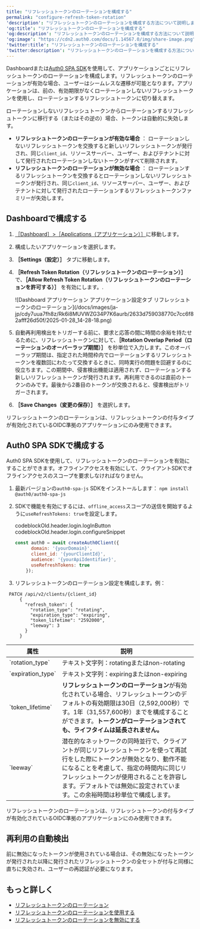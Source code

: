 ---
title: "リフレッシュトークンのローテーションを構成する"
permalink: "configure-refresh-token-rotation"
'description': "リフレッシュトークンのローテーションを構成する方法について説明します。"
'og:title': "リフレッシュトークンのローテーションを構成する"
'og:description': "リフレッシュトークンのローテーションを構成する方法について説明します。"
'og:image': "https://cdn2.auth0.com/docs/1.14567.0/img/share-image.png"
'twitter:title': "リフレッシュトークンのローテーションを構成する"
'twitter:description': "リフレッシュトークンのローテーションを構成する方法について説明します。"
---

Dashboardまたは[Auth0 SPA SDK](/docs/ja-jp/libraries/auth0-single-page-app-sdk)を使用して、アプリケーションごとにリフレッシュトークンのローテーションを構成します。リフレッシュトークンのローテーションが有効な場合、ユーザーはシームレスな遷移が可能となります。アプリケーションは、前の、有効期限がなくローテーションしないリフレッシュトークンを使用し、ローテーションするリフレッシュトークンに切り替えます。

ローテーションしないリフレッシュトークンからローテーションするリフレッシュトークンに移行する（またはその逆の）場合、トークンは自動的に失効します。

* **リフレッシュトークンのローテーションが有効な場合** ：
  ローテーションしないリフレッシュトークンを交換すると新しいリフレッシュトークンが発行され、同じ`client_id`、リソースサーバー、ユーザー、およびテナントに対して発行されたローテーションしないトークンがすべて削除されます。
* **リフレッシュトークンのローテーションが無効な場合** ：
  ローテーションするリフレッシュトークンを交換するとローテーションしないリフレッシュトークンが発行され、同じ`client_id`、リソースサーバー、ユーザー、およびテナントに対して発行されたローテーションするリフレッシュトークンファミリーが失効します。

## Dashboardで構成する

1. [［Dashboard］>［Applications（アプリケーション）］](https://manage.auth0.com/#/applications)に移動します。
2. 構成したいアプリケーションを選択します。
3. **［Settings（設定）］** タブに移動します。
4. **［Refresh Token Rotation（リフレッシュトークンのローテーション）］** で、**［Allow Refresh Token Rotation（リフレッシュトークンのローテーションを許可する）］** を有効にします。.

   <Frame>![Dashboard アプリケーション アプリケーション設定タブ リフレッシュトークンのローテーション](/docs/images/ja-jp/cdy7uua7fh8z/Rk6i8MUVWZG34P7K6aurb/2633d759038770c7cc6f82afff26d50f/2025-01-28_14-28-18.png)</Frame>

5. 自動再利用検出をトリガーする前に、要求と応答の間に時間の余裕を持たせるために、リフレッシュトークンに対して、**［Rotation Overlap Period（ローテーションのオーバーラップ期間）］** を秒単位で入力します。このオーバーラップ期間は、指定された時間枠内でローテーションするリフレッシュトークンを複数回にわたって交換するときに、同時実行の問題を回避するのに役立ちます。この期間中、侵害検出機能は適用されず、ローテーションする新しいリフレッシュトークンが発行されます。再利用できるのは直前のトークンのみです。最後から2番目のトークンが交換されると、侵害検出がトリガーされます。
6. **［Save Changes（変更の保存）］** を選択します。

<Callout icon="file-lines" color="#0EA5E9" iconType="regular">

リフレッシュトークンのローテーションは、リフレッシュトークンの付与タイプが有効化されているOIDC準拠のアプリケーションにのみ使用できます。

## 

</Callout>

## Auth0 SPA SDKで構成する

Auth0 SPA SDKを使用して、リフレッシュトークンのローテーションを有効にすることができます。オフラインアクセスを有効にして、クライアントSDKでオフラインアクセスのスコープを要求しなければなりません。

1. 最新バージョンの`auth0-spa-js` SDKをインストールします：
   `npm install @auth0/auth0-spa-js`
2. SDKで機能を有効にするには、`offline_access`スコープの送信を開始するように`useRefreshTokens: true`を設定します。

   codeblockOld.header.login.logInButton codeblockOld.header.login.configureSnippet

   ```javascript lines
   const auth0 = await createAuth0Client({
         domain: '{yourDomain}',
         client_id: '{yourClientId}',
         audience: '{yourApiIdentifier}',
         useRefreshTokens: true
       });
   ```

   

   
3. リフレッシュトークンのローテーション設定を構成します。例：

  ``` lines
   PATCH /api/v2/clients/{client_id}
       {
         "refresh_token": {
           "rotation_type": "rotating",
           "expiration_type": "expiring",
           "token_lifetime": "2592000",
           "leeway": 3
         }
       }
   ```

   

   

   <table class="table"><thead>
  <tr>
  <th><strong>属性</strong></th>
  <th><strong>説明</strong></th>
  </tr>
  </thead>
  <tbody>
  <tr>
  <td>`rotation_type`</td>
  <td>テキスト文字列：rotatingまたはnon-rotating</td>
  </tr>
  <tr>
  <td>`expiration_type`</td>
  <td>テキスト文字列：expiringまたはnon-expiring</td>
  </tr>
  <tr>
  <td>`token_lifetime`</td>
  <td><strong>リフレッシュトークンのローテーション</strong>が有効化されている場合、リフレッシュトークンのデフォルトの有効期限は30日（2,592,000秒）です。1年（31,557,600秒）までを構成することができます。<strong>トークンがローテーションされても、ライフタイムは延長されません。</strong></td>
  </tr>
  <tr>
  <td>`leeway`</td>
  <td>潜在的なネットワークの同時並行で、クライアントが同じリフレッシュトークンを使って再試行をした際にトークンが無効となり、動作不能になることを考慮して、指定の時間内に同じリフレッシュトークンが使用されることを許容します。デフォルトでは無効に設定されています。この余裕時間は秒単位で構成します。</td>
  </tr>
  </tbody>
  </table>

<Callout icon="file-lines" color="#0EA5E9" iconType="regular">

リフレッシュトークンのローテーションは、リフレッシュトークンの付与タイプが有効化されているOIDC準拠のアプリケーションにのみ使用できます。

## 

</Callout>

## 再利用の自動検出

前に無効になったトークンが使用されている場合は、その無効になったトークンが発行された以降に発行されたリフレッシュトークンの全セットが付与と同様に直ちに失効され、ユーザーの再認証が必要になります。

## もっと詳しく

* [リフレッシュトークンのローテーション](/docs/ja-jp/secure/tokens/refresh-tokens/refresh-token-rotation)
* [リフレッシュトークンのローテーションを使用する](/docs/ja-jp/secure/tokens/refresh-tokens/use-refresh-token-rotation)
* [リフレッシュトークンのローテーションを無効にする](/docs/ja-jp/secure/tokens/refresh-tokens/disable-refresh-token-rotation)